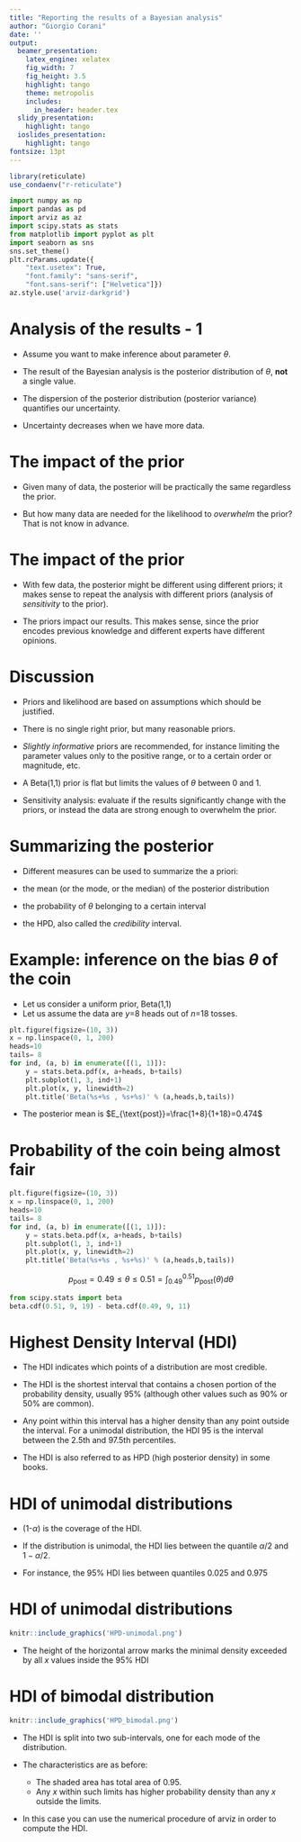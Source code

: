 ```yaml
---
title: "Reporting the results of a Bayesian analysis"
author: "Giorgio Corani"
date: ''
output:
  beamer_presentation:
    latex_engine: xelatex
    fig_width: 7
    fig_height: 3.5
    highlight: tango
    theme: metropolis
    includes:
      in_header: header.tex
  slidy_presentation:
    highlight: tango
  ioslides_presentation:
    highlight: tango
fontsize: 13pt
---
```



```r
library(reticulate)
use_condaenv("r-reticulate")
```

```python
import numpy as np
import pandas as pd
import arviz as az
import scipy.stats as stats
from matplotlib import pyplot as plt
import seaborn as sns
sns.set_theme()
plt.rcParams.update({
    "text.usetex": True,
    "font.family": "sans-serif",
    "font.sans-serif": ["Helvetica"]})
az.style.use('arviz-darkgrid')
```

# Analysis of the results - 1

* Assume you want to make inference about parameter $\theta$.

\bigskip

* The result of the Bayesian analysis is the posterior  distribution of $\theta$,  **not** a single value.

\bigskip

* The dispersion of the posterior distribution (posterior variance) quantifies our  uncertainty.

\bigskip

* Uncertainty decreases when we have more data.

# The impact of the prior 

* Given  many of data, the posterior will be practically the same  regardless the prior. 

\bigskip

* But how many data are needed for the likelihood to *overwhelm* the prior? That is not know in advance. 



# The impact of the prior 

* With few  data, the posterior might be different using different priors; it makes sense to repeat the analysis with different priors (analysis of *sensitivity* to the prior).

\bigskip

* The priors impact our  results. This makes  sense, since the prior  encodes  previous knowledge and different experts have different opinions. 



# Discussion
* Priors and likelihood are based on assumptions which should be justified.

\bigskip

* There is no single right prior, but many reasonable priors.

\bigskip

* *Slightly informative*  priors are recommended, for instance limiting the parameter values only to the positive range, or to a certain order or magnitude, etc. 

\bigskip

* A Beta(1,1) prior is flat but  limits the   values of $\theta$ between 0 and 1.

\bigskip

* Sensitivity analysis: evaluate if the results significantly change with the priors, or instead the data are strong enough to overwhelm the prior.

# Summarizing the posterior

*  Different measures can be used to summarize the a priori:

\bigskip

  * the mean (or the mode, or the median) of the posterior distribution
  
\bigskip

  * the  probability of $\theta$ belonging to a certain interval
  
\bigskip
  * the HPD, also called the *credibility* interval. 
  
# Example: inference on the bias $\theta$ of the coin


* Let us consider a uniform prior, Beta(1,1)
* Let us assume the data are $y$=8 heads out of  $n$=18 tosses.
```python
plt.figure(figsize=(10, 3))
x = np.linspace(0, 1, 200)
heads=10
tails= 8
for ind, (a, b) in enumerate([(1, 1)]):
    y = stats.beta.pdf(x, a+heads, b+tails)
    plt.subplot(1, 3, ind+1)
    plt.plot(x, y, linewidth=2)
    plt.title('Beta(%s+%s , %s+%s)' % (a,heads,b,tails))
```

* The posterior mean is $E_{\text{post}}=\frac{1+8}{1+18}=0.474$

# Probability of the coin being almost fair

```python
plt.figure(figsize=(10, 3))
x = np.linspace(0, 1, 200)
heads=10
tails= 8
for ind, (a, b) in enumerate([(1, 1)]):
    y = stats.beta.pdf(x, a+heads, b+tails)
    plt.subplot(1, 3, ind+1)
    plt.plot(x, y, linewidth=2)
    plt.title('Beta(%s+%s , %s+%s)' % (a,heads,b,tails))
```

$$ p_{\text{post}} = 0.49 \leq \theta \leq 0.51 = \int_{0.49}^{0.51} p_{\text{post}}(\theta) d\theta $$
```python
from scipy.stats import beta
beta.cdf(0.51, 9, 19) - beta.cdf(0.49, 9, 11)
```




# Highest Density Interval (HDI)   

* The HDI indicates which points of a distribution are most credible. 

* The  HDI is the shortest interval that contains a chosen portion of the probability density, usually 95% (although other values such as 90% or 50% are common). 

* Any point within this interval has a higher density than any point outside the interval. For a unimodal distribution, the HDI 95 is  the interval between the 2.5th and 97.5th percentiles.

* The HDI is also referred to as HPD (high posterior density) in some books. 

# HDI   of unimodal distributions

* (1-$\alpha$) is the coverage of the HDI. 

\bigskip

* If the distribution is unimodal, the HDI lies between the quantile $\alpha/2$ and $1-\alpha/2$.

\bigskip

* For instance, the 95% HDI lies between quantiles 0.025 and 0.975

# HDI   of unimodal distributions

```r
knitr::include_graphics('HPD-unimodal.png')
```

* The height of the horizontal arrow marks the minimal density exceeded by all $x$ values inside the 95% HDI


# HDI of bimodal distribution
```r
knitr::include_graphics('HPD_bimodal.png')
```

* The HDI is split into two sub-intervals, one for each mode of the distribution. 

* The  characteristics are as before: 
  * The shaded area has total area of 0.95.
  * Any $x$ within such limits has higher probability density than any $x$ outside the limits.
  
* In this case  you can use the numerical procedure of arviz in order to compute the HDI.